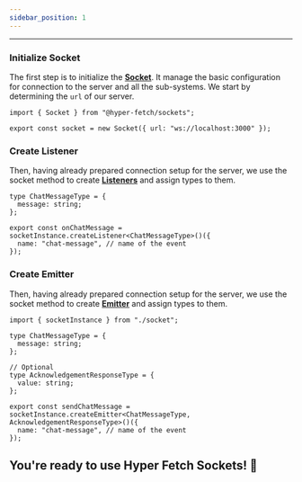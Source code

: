 ```yaml
---
sidebar_position: 1
---
```


---

### Initialize Socket

The first step is to initialize the **[Socket](/documentation/023Sockets/Socket.mdx)**. It manage the basic
configuration for connection to the server and all the sub-systems. We start by determining the `url` of our server.

```tsx title="/src/server/socket.ts"
import { Socket } from "@hyper-fetch/sockets";

export const socket = new Socket({ url: "ws://localhost:3000" });
```

### Create Listener

Then, having already prepared connection setup for the server, we use the socket method to create
**[Listeners](/documentation/03-Sockets/Listener.mdx)** and assign types to them.

```tsx
type ChatMessageType = {
  message: string;
};

export const onChatMessage = socketInstance.createListener<ChatMessageType>()({
  name: "chat-message", // name of the event
});
```

### Create Emitter

Then, having already prepared connection setup for the server, we use the socket method to create
**[Emitter](/documentation/03-Sockets/Emitter.mdx)** and assign types to them.

```tsx
import { socketInstance } from "./socket";

type ChatMessageType = {
  message: string;
};

// Optional
type AcknowledgementResponseType = {
  value: string;
};

export const sendChatMessage = socketInstance.createEmitter<ChatMessageType, AcknowledgementResponseType>()({
  name: "chat-message", // name of the event
});
```

## You're ready to use Hyper Fetch Sockets! 🎊
